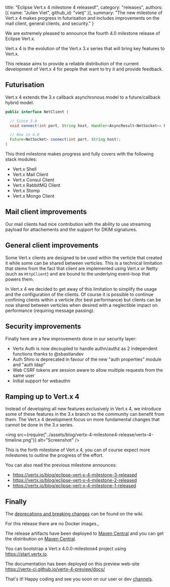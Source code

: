   title: "Eclipse Vert.x 4 milestone 4 released!",
  category: "releases",
  authors: [{
    name: "Julien Viet",
    github_id: "vietj"
  }],
  summary: "The new milestone of Vert.x 4 makes progress in futurisation and includes improvements on the mail client, general clients, and security."
}

We are extremely pleased to announce the fourth 4.0 milestone release of Eclipse Vert.x.

Vert.x 4 is the evolution of the Vert.x 3.x series that will bring key features to Vert.x.

This release aims to provide a reliable distribution of the current development of Vert.x 4 for people that
want to try it and provide feedback.

## Futurisation

Vert.x 4 extends the 3.x callback asynchronous model to a future/callback hybrid model.

```java
public interface NetClient {

  // Since 3.0
  void connect(int port, String host, Handler<AsyncResult<NetSocket>> handler);

  // New in 4.0
  Future<NetSocket> connect(int port, String host);
}
```

This third milestone makes progress and fully covers with the following stack modules:

- Vert.x Shell
- Vert.x Mail Client
- Vert.x Consul Client
- Vert.x RabbitMQ Client
- Vert.x Stomp
- Vert.x Mongo Client

## Mail client improvements

Our mail clients had nice contribution with the ability to use streaming payload for attachements and the
support for DKIM signatures.

## General client improvements

Some Vert.x clients are designed to be used within the verticle that created it while some can be shared between
verticles. This is a technical limitation that stems from the fact that client are implemented using Vert.x or Netty
(such as `HttpClient`) and are bound to the underlying event-loop that powers them.

In Vert.x 4 we decided to get away of this limitation to simplify the usage and the configuration of the clients. Of course
it is possible to continue confining clients within a verticle (for best performance) but clients can be now shared between
verticles when desired with a neglectible impact on performance (requiring message passing).

## Security improvements

Finally here are a few improvements done in our security layer:

* Vertx Auth is now decoupled to handle authn/authz as 2 independent functions thanks to @sbastiandev
* Auth Shiro is deprecated in favour of the new "auth properties" module and "auth ldap"
* Web CSRF tokens are session aware to allow multiple requests from the same user
* Initial support for webauthn

## Ramping up to Vert.x 4

Instead of developing all new features exclusively in Vert.x 4, we introduce some of these features in the 3.x branch
so the community can benefit from them. The Vert.x 4 development focus on more fundamental changes that cannot be done
in the 3.x series.

<img src={require("../assets/blog/vertx-4-milestone4-release/vertx-4-timeline.png")} alt="Screenshot" />

This is the forth milestone of Vert.x 4, you can of course expect more milestones to outline the progress of the effort.

You can also read the previous milestone announces:

- https://vertx.io/blog/eclipse-vert-x-4-milestone-3-released
- https://vertx.io/blog/eclipse-vert-x-4-milestone-2-released
- https://vertx.io/blog/eclipse-vert-x-4-milestone-1-released

## Finally

The [deprecations and breaking changes](https://github.com/vert-x3/wiki/wiki/4.0.0-Deprecations-and-breaking-changes)
 can be found on the wiki.

For this release there are no Docker images.,

The release artifacts have been deployed to [Maven Central](https://search.maven.org/search?q=g:io.vertx%20AND%20v:4.0.0-milestone4) and you can get the distribution on [Maven Central](https://repo1.maven.org/maven2/io/vertx/vertx-stack-manager/4.0.0-milestone4/).

You can bootstrap a Vert.x 4.0.0-milestone4 project using https://start.vertx.io.

The documentation has been deployed on this preview web-site https://vertx-ci.github.io/vertx-4-preview/docs/

That's it! Happy coding and see you soon on our user or dev [channels](https://vertx.io/community).
